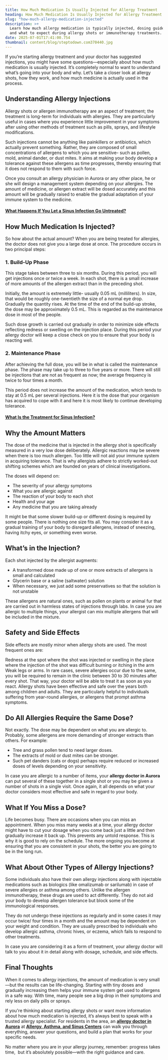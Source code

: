 ```yaml
---
title: How Much Medication Is Usually Injected for Allergy Treatment
heading: How Much Medication Is Usually Injected for Allergy Treatment
slug: "how-much-allergy-medication-injected"
description: >+
  Learn how much allergy medication is typically injected, dosing guidelines,
  and what to expect during allergy shots or immunotherapy treatments.
date: 2025-07-01T17:41:00.754
thumbnail: content/blog/steptodown.com370440.jpg
---
```


If you’re starting allergy treatment and your doctor has suggested injections, you might have some questions—especially about how much medication is usually injected. It’s completely normal to want to understand what’s going into your body and why. Let’s take a closer look at allergy shots, how they work, and how much medicine is actually used in the process.

## **Understanding Allergy Injections**

Allergy shots or allergen immunotherapy are an aspect of treatment; the treatment is long-term for individuals with allergies. They are particularly useful in cases where you experience little improvement in your symptoms after using other methods of treatment such as pills, sprays, and lifestyle modifications.

Such injections cannot be anything like painkillers or antibiotics, which actually prevent something. Rather, they are composed of small concentrations of allergens to which you are sensitive- such as pollen, mold, animal dander, or dust mites. It aims at making your body develop a tolerance against these allergens as time progresses, thereby ensuring that it does not respond to them with such force.

Once you consult an allergy physician in Aurora or any other place, he or she will design a management system depending on your allergies. The amount of medicine, or allergen extract will be dosed accurately and this amount will be gradually raised to enable the gradual adaptation of your immune system to the medicine.

#### [What Happens If You Let a Sinus Infection Go Untreated?](https://www.aascmed.com/blog/untreated-sinus-infection/)


## How Much Medication Is Injected?

So how about the actual amount? When you are being treated for allergies, the doctor does not give you a large dose at once. The procedure occurs in two principal steps:

### 1. Build-Up Phase

This stage takes between three to six months. During this period, you will get injections once or twice a week. In each shot, there is a small increase of more amounts of the allergen extract than in the preceding shot.

Initially, the amount is extremely little- usually 0.05 mL (milliliters). In size, that would be roughly one-twentieth the size of a normal eye drop. Gradually the quantity rises. At the time of the end of the build-up stroke, the dose may be approximately 0.5 mL. This is regarded as the maintenance dose in most of the people.

Such dose growth is carried out gradually in order to minimize side effects reflecting redness or swelling on the injection place. During this period your allergy doctor will keep a close check on you to ensure that your body is reacting well.

### 2. Maintenance Phase

After achieving the full dose, you will be in what is called the maintenance phase. The phase may take up to three to five years or more. There will still be injections that are not as frequent as now; the average frequency is twice to four times a month.

This period does not increase the amount of the medication, which tends to stay at 0.5 mL per several injections. Here it is the dose that your organism has acquired to cope with it and here it is most likely to continue developing tolerance.

#### [What Is the Treatment for Sinus Infection?](https://www.aascmed.com/blog/treatment-for-sinus-infection/)


## Why the Amount Matters

The dose of the medicine that is injected in the allergy shot is specifically measured in a very low dose deliberately. Allergic reactions may be severe when there is too much allergen. Too little will not aid your immune system in acquiring tolerance. That is why allergists adhere to strictly worked-out shifting schemes which are founded on years of clinical investigations.

The doses will depend on:

- The severity of your allergy symptoms
- What you are allergic against
- The reaction of your body to each shot
- Health and your age
- Any medicine that you are taking already

It might be that some slower build-up or different dosing is required by some people. There is nothing one size fits all. You may consider it as a gradual training of your body to disregard allergens, instead of sneezing, having itchy eyes, or something even worse.


## What’s in the Injection?

Each shot injected by the allergist augments:

- A transformed dose made up of one or more extracts of allergens is small and calculated
- Glycerin base or a saline (saltwater) solution
- When necessary, we just add some preservatives so that the solution is not unstable

These allergens are natural ones, such as pollen on plants or animal fur that are carried out in harmless states of injections through labs. In case you are allergic to multiple things, your allergist can mix multiple allergens that will be included in the mixture.


## Safety and Side Effects

Side effects are mostly minor when allergy shots are used. The most frequent ones are:

Redness at the spot where the shot was injected or swelling in the place where the injection of the shot was difficult burning or itching in the arm Weak legs or arms. In rare cases, severe allergies occur due to the same, you will be required to remain in the clinic between 30 to 30 minutes after every shot. That way, your doctor will be able to treat it as soon as you react. Allergy shots have been effective and safe over the years both among children and adults. They are particularly helpful to individuals suffering from year-round allergies, or allergens that prompt asthma symptoms.

## Do All Allergies Require the Same Dose?

Not exactly. The dose may be dependent on what you are allergic to. Probably, some allergens are more demanding of stronger extracts than others. For example:

- Tree and grass pollen tend to need larger doses.
- The extracts of mold or dust mites can be stronger.
- Such pet danders (cats or dogs) perhaps require reduced or increased doses of levels depending on your sensitivity.

In case you are allergic to a number of items, your **allergy doctor in Aurora** can put several of these together in a single shot or you may be given a number of shots in a single visit. Once again, it all depends on what your doctor considers most effective and safe in regard to your body.

## What If You Miss a Dose?

Life becomes busy. There are occasions when you can miss an appointment. When you miss many weeks at a time, your allergy doctor might have to cut your dosage when you come back just a little and then gradually increase it back up. This prevents any untold response. This is why it is good to rely on the schedule. The more ongoing you become at ensuring that you are consistent in your shots, the better you are going to be in the long run.


## What About Other Types of Allergy Injections?

Some individuals also have their own allergy injections along with injectable medications such as biologics (like omalizumab or sarilumab) in case of severe allergies or asthma among others. Unlike the allergen immunotherapy, these drugs are used to act differently. They do not aid your body to develop allergen tolerance but block some of the immunological responses.

They do not undergo these injections as regularly and in some cases it may occur twice/ four times in a month and the amount may be dependent on your weight and condition. They are usually prescribed to individuals who develop allergic asthma, chronic hives, or eczema, which fails to respond to other treatments.

In case you are considering it as a form of treatment, your allergy doctor will talk to you about it in detail along with dosage, schedule, and side effects.


## Final Thoughts

When it comes to allergy injections, the amount of medication is very small—but the results can be life-changing. Starting with tiny doses and gradually increasing them helps your immune system get used to allergens in a safe way. With time, many people see a big drop in their symptoms and rely less on daily pills or sprays.

If you're thinking about starting allergy shots or want more information about how much medication is injected, it’s always best to speak with a trusted allergy specialist. For residents in the area, an [**allergy doctor in Aurora**](https://www.aascmed.com/clinics/aurora/) at [**Allergy, Asthma, and Sinus Centers**](https://www.aascmed.com/) can walk you through everything, answer your questions, and build a plan that works for your specific needs.

No matter where you are in your allergy journey, remember: progress takes time,  but it’s absolutely possible—with the right guidance and care.




